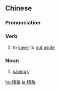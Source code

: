 {{also|积蓄}}
==Chinese==
{{zh-forms|s=积蓄}}

===Pronunciation===
{{zh-pron
|m=jīxù
|c=zik1 cuk1
|mn=chek-thiok
|cat=v,n
}}

===Verb===
{{zh-verb}}

# to [[save]]; to [[put aside]]

===Noun===
{{zh-noun}}

# [[savings]]
#: {{zh-x|畢生 積蓄|life '''savings'''}}

[[hu:積蓄]]
[[ja:積蓄]]